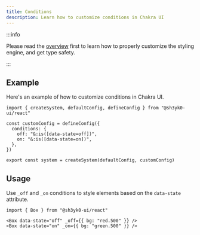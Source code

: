 ```yaml
---
title: Conditions
description: Learn how to customize conditions in Chakra UI
---
```


:::info

Please read the [overview](/docs/theming/customization/overview) first to learn
how to properly customize the styling engine, and get type safety.

:::

## Example

Here's an example of how to customize conditions in Chakra UI.

```tsx title="theme.ts"
import { createSystem, defaultConfig, defineConfig } from "@sh3yk0-ui/react"

const customConfig = defineConfig({
  conditions: {
    off: "&:is([data-state=off])",
    on: "&:is([data-state=on])",
  },
})

export const system = createSystem(defaultConfig, customConfig)
```

## Usage

Use `_off` and `_on` conditions to style elements based on the `data-state`
attribute.

```tsx title="app.tsx"
import { Box } from "@sh3yk0-ui/react"

<Box data-state="off" _off={{ bg: "red.500" }} />
<Box data-state="on" _on={{ bg: "green.500" }} />
```
